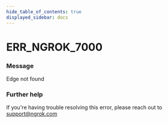 ```yaml
---
hide_table_of_contents: true
displayed_sidebar: docs
---
```



# ERR_NGROK_7000

### Message

Edge not found

<ErrorDetails error="err_ngrok_7000" />

### Further help

If you're having trouble resolving this error, please reach out to [support@ngrok.com](mailto:support@ngrok.com?subject=Help%20with%20ERR_NGROK_7000)

